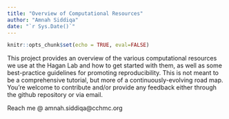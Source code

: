 ```yaml
---
title: "Overview of Computational Resources"
author: "Amnah Siddiqa"
date: "`r Sys.Date()`"
---
```


```r
knitr::opts_chunk$set(echo = TRUE, eval=FALSE)
```


This project provides an overview of the various computational resources we use at the Hagan Lab and how to get started with them, as well as some best-practice guidelines for promoting reproducibility. This is not meant to be a comprehensive tutorial, but more of a continuously-evolving road map. You're welcome to contribute and/or provide any feedback either through the github repository or via email. 

Reach me @ amnah.siddiqa@cchmc.org

